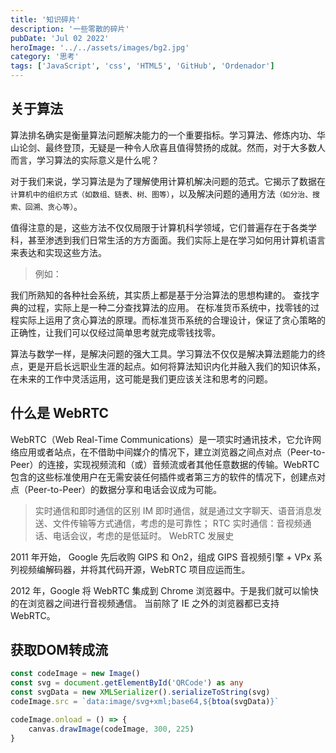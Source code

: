 ```yaml
---
title: '知识碎片'
description: '一些零散的碎片'
pubDate: 'Jul 02 2022'
heroImage: '../../assets/images/bg2.jpg'
category: '思考'
tags: ['JavaScript', 'css', 'HTML5', 'GitHub', 'Ordenador']
---
```


## 关于算法

算法排名确实是衡量算法问题解决能力的一个重要指标。学习算法、修炼内功、华山论剑、最终登顶，无疑是一种令人欣喜且值得赞扬的成就。然而，对于大多数人而言，学习算法的实际意义是什么呢？

对于我们来说，学习算法是为了理解使用计算机解决问题的范式。它揭示了数据在`计算机中的组织方式（如数组、链表、树、图等）`，以及解决问题的通用方法`（如分治、搜索、回溯、贪心等）`。

值得注意的是，这些方法不仅仅局限于计算机科学领域，它们普遍存在于各类学科，甚至渗透到我们日常生活的方方面面。我们实际上是在学习如何用计算机语言来表达和实现这些方法。

> 例如：

我们所熟知的各种社会系统，其实质上都是基于分治算法的思想构建的。
查找字典的过程，实际上是一种二分查找算法的应用。
在标准货币系统中，找零钱的过程实际上运用了贪心算法的原理。而标准货币系统的合理设计，保证了贪心策略的正确性，让我们可以仅经过简单思考就完成零钱找零。

算法与数学一样，是解决问题的强大工具。学习算法不仅仅是解决算法题能力的终点，更是开启长远职业生涯的起点。如何将算法知识内化并融入我们的知识体系，在未来的工作中灵活运用，这可能是我们更应该关注和思考的问题。

## 什么是 WebRTC

WebRTC（Web Real-Time Communications）是一项实时通讯技术，它允许网络应用或者站点，在不借助中间媒介的情况下，建立浏览器之间点对点（Peer-to-Peer）的连接，实现视频流和（或）音频流或者其他任意数据的传输。WebRTC 包含的这些标准使用户在无需安装任何插件或者第三方的软件的情况下，创建点对点（Peer-to-Peer）的数据分享和电话会议成为可能。

> 实时通信和即时通信的区别
> IM 即时通信，就是通过文字聊天、语音消息发送、文件传输等方式通信，考虑的是可靠性；
> RTC 实时通信：音视频通话、电话会议，考虑的是低延时。
> WebRTC 发展史

2011 年开始， Google 先后收购 GIPS 和 On2，组成 GIPS 音视频引擎 + VPx 系列视频编解码器，并将其代码开源，WebRTC 项目应运而生。

2012 年，Google 将 WebRTC 集成到 Chrome 浏览器中。于是我们就可以愉快的在浏览器之间进行音视频通信。
当前除了 IE 之外的浏览器都已支持 WebRTC。

## 获取DOM转成流

```ts
const codeImage = new Image()
const svg = document.getElementById('QRCode') as any
const svgData = new XMLSerializer().serializeToString(svg)
codeImage.src = `data:image/svg+xml;base64,${btoa(svgData)}`

codeImage.onload = () => {
	canvas.drawImage(codeImage, 300, 225)
}
```
